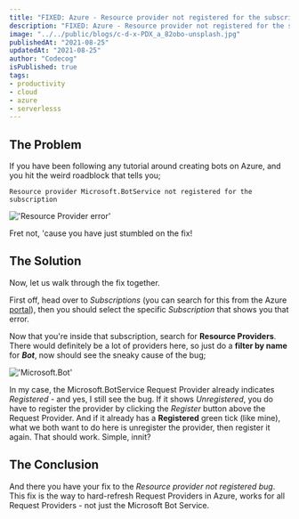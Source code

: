 ```yaml
---
title: "FIXED: Azure - Resource provider not registered for the subscription"
description: "FIXED: Azure - Resource provider not registered for the subscription."
image: "../../public/blogs/c-d-x-PDX_a_82obo-unsplash.jpg"
publishedAt: "2021-08-25"
updatedAt: "2021-08-25"
author: "Codecog"
isPublished: true
tags:
- productivity
- cloud
- azure
- serverlesss
---
```


## The Problem
If you have been following any tutorial around creating bots on Azure, and you hit the weird roadblock that tells you;

```
Resource provider Microsoft.BotService not registered for the subscription
```

!['Resource Provider error'](https://github.com/bashirk/azure_webapp_node/raw/assets/Screenshot%202020-08-19%20at%2011.57.24%20AM.png)

Fret not, 'cause you have just stumbled on the fix!


## The Solution
Now, let us walk through the fix together. 

First off, head over to *Subscriptions* (you can search for this from the Azure [portal](https://portal.azure.com)), then you should select the specific *Subscription* that shows you that error.

Now that you're inside that subscription, search for **Resource Providers**. There would definitely be a lot of providers here, so just do a **filter by name** for ***Bot***, now should see the sneaky cause of the bug;

!['Microsoft.Bot'](https://dev-to-uploads.s3.amazonaws.com/i/r2zalil5ras1kvg6hhh3.png)

In my case, the Microsoft.BotService Request Provider already indicates *Registered* - and yes, I still see the bug. If it shows *Unregistered*, you do have to register the provider by clicking the *Register* button above the Request Provider. And if it already has a **Registered** green tick (like mine), what we both want to do here is unregister the provider, then register it again. That should work. Simple, innit?


## The Conclusion
And there you have your fix to the *Resource provider not registered bug*. This fix is the way to hard-refresh Request Providers in Azure, works for all Request Providers - not just the Microsoft Bot Service.